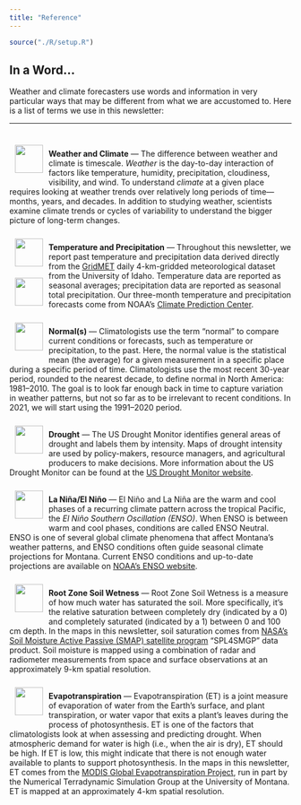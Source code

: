 ```yaml
---
title: "Reference"
---
```


```r
source("./R/setup.R")
```

## In a Word... {-}
Weather and climate forecasters use words and information in very particular ways that may be different from what we are accustomed to. Here is a list of terms we use in this newsletter:
  
<hr>

<div style="-webkit-columns: 3 250px;-moz-columns: 3 250px;columns: 3 250px;">

![](./icons/normals.svg){style="height:50px; margin:10px 10px; float:left;"}<br>**Weather and Climate** --- The difference between weather and climate is timescale. *Weather* is the day-to-day interaction of factors like temperature, humidity, precipitation, cloudiness, visibility, and wind. To understand *climate* at a given place requires looking at weather trends over relatively long periods of time---months, years, and decades. In addition to studying weather, scientists examine climate trends or cycles of variability to understand the bigger picture of long-term changes.

<div class="clearfix"></div>

<div style="float:left;">
![](./icons/temperature.svg){style="height:50px; margin:10px 10px; float:left;"}
<div class="clearfix"></div>
![](./icons/precipitation.svg){style="height:50px; margin:10px 10px; float:left;"}
</div>
<br>**Temperature and Precipitation** --- Throughout this newsletter, we report past temperature and precipitation data derived directly from the [GridMET](http://www.climatologylab.org/gridmet.html) daily 4-km-gridded meteorological dataset from the University of Idaho. Temperature data are reported as seasonal averages; precipitation data are reported as seasonal total precipitation. Our three-month temperature and precipitation forecasts come from NOAA's [Climate Prediction Center](http://www.cpc.noaa.gov/).

<div class="clearfix"></div>

![](./icons/normals.svg){style="height:50px; margin:10px 10px; float:left;"}<br>**Normal(s)** --- Climatologists use the term "normal" to compare current conditions or forecasts, such as  temperature or precipitation, to the past. Here, the normal value is the statistical mean (the average) for a given measurement in a specific place during a specific period of time. Climatologists use the most recent 30-year period, rounded to the nearest decade, to define normal in North America: 1981--2010. The goal is to look far enough back in time to capture variation in weather patterns, but not so far as to be irrelevant to recent conditions. In 2021, we will start using the 1991--2020 period.
<!-- The median is the middle value among observed values when arranged from smallest to largest. 50 percent of the values are above the median, and 50 percent are below it. -->

<div class="clearfix"></div>

![](./icons/drought.svg){style="height:50px; margin:10px 10px; float:left;"}<br>**Drought** --- The US Drought Monitor identifies general areas of drought and labels them by intensity. Maps of drought intensity are used by policy-makers, resource managers, and agricultural producers to make decisions. More information about the US Drought Monitor can be found at the [US Drought Monitor website](http://droughtmonitor.unl.edu/).

<div class="clearfix"></div>

![](./icons/enso.svg){style="height:50px; margin:10px 10px; float:left;"}<br>**La Niña/El Niño** --- El Niño and La Niña are the warm and cool phases of a recurring climate pattern across the tropical Pacific, the *El Niño Southern Oscillation (ENSO)*. When ENSO is between warm and cool phases, conditions are called ENSO Neutral. ENSO is one of several global climate phenomena that affect Montana's weather patterns, and ENSO conditions often guide seasonal climate projections for Montana. Current ENSO conditions and up-to-date projections are available on [NOAA's ENSO website](https://www.climate.gov/enso).

<!-- <div class="clearfix"></div> -->

<!-- ![](./icons/swe.svg){style="height:50px; margin:10px 10px; float:left;"}<br>**Snow Water Equivalent (SWE)** --- SWE is the amount of water contained within the snowpack. It can be thought of as the depth of water that would theoretically result if you melted the entire snowpack. SWE is measured across the West by the USDA Natural Resources Conservation Service's [SNOTEL network](https://www.wcc.nrcs.usda.gov/about/mon_automate.html) of snow monitoring stations. The SWE percent of normal represents the current snow water equivalent found at selected SNOTEL sites in the basin compared to the normal value for those sites from 1981--2010. -->

<!-- <div class="clearfix"></div> -->

<!-- ![](./icons/midcentury.svg){style="height:50px; margin:10px 10px; float:left;"}<br>**Mid-century Projections** --- We present temperature and precipitation projections for the mid-century, or AD 2040--2069. These projections are *ensemble projections*: averages of 20 global climate models that were run as part of the [Coupled Model Intercomparison Project Phase 5 (CMIP5)](https://cmip.llnl.gov/cmip5/). All models have uncertainty; climate scientists use ensembles as a way of increasing confidence in future climate projections. The projections were downscaled to the same 4-km grid as used for the [GridMET](http://www.climatologylab.org/gridmet.html) gridded weather dataset from the University of Idaho. More information on the downscaling method and the raw data for each of the projections can be found at [https://climate.northwestknowledge.net/MACA/](https://climate.northwestknowledge.net/MACA/). -->

<div class="clearfix"></div>

![](./icons/soil_saturation.svg){style="height:50px; margin:10px 10px; float:left;"}<br>**Root Zone Soil Wetness** --- Root Zone Soil Wetness is a measure of how much water has saturated the soil.  More specifically, it’s the relative saturation between completely dry (indicated by a 0) and completely saturated (indicated by a 1) between 0 and 100 cm depth. In the maps in this newsletter, soil saturation comes from [NASA’s Soil Moisture Active Passive (SMAP) satellite program](https://smap.jpl.nasa.gov) "SPL4SMGP" data product. Soil moisture is mapped using a combination of radar and radiometer measurements from space and surface observations at an approximately 9-km spatial resolution.

<div class="clearfix"></div>

![](./icons/soil_saturation.svg){style="height:50px; margin:10px 10px; float:left;"}<br>**Evapotranspiration** --- Evapotranspiration (ET) is a joint measure of evaporation of water from the Earth's surface, and plant transpiration, or water vapor that exits a plant's leaves during the process of photosynthesis. ET is one of the factors that climatologists look at when assessing and predicting drought. When atmospheric demand for water is high (i.e., when the air is dry), ET should be high. If ET is low, this might indicate that there is not enough water available to plants to support photosynthesis. In the maps in this newsletter, ET comes from the [MODIS Global Evapotranspiration Project](http://www.ntsg.umt.edu/project/modis/mod16.php), run in part by the Numerical Terradynamic Simulation Group at the University of Montana. ET is mapped at an approximately 4-km spatial resolution.

<div class="clearfix"></div>



<!-- ![](./icons/soil_conditions.svg){style="height:50px; margin:10px 10px; float:left;"}<br>**Soil Conditions** --- -->

<!-- <div class="clearfix"></div> -->

<!-- - *Very poor*: Extreme degree of loss to yield potential. Pastures provide little or no feed. -->

<!-- - *Very short*: Within the top 6" of soil, moisture supply is considerably less than what is required for normal plant development. -->

<!-- Please go to [the USDA National Crop Progress website](https://www.nass.usda.gov/Publications/National_Crop_Progress/Terms_and_Definitions/index.php) for more soil condition and crop definitions. -->

<!-- <div class="clearfix"></div> -->

<!-- ![](./icons/flash_drought.svg){style="height:50px; margin:10px 10px; float:left;"}<br>**Flash drought** --- Short periods of no rainfall and/or warm temperatures that induce low and rapidly decreasing soil moisture. -->

<!-- <div class="clearfix"></div> -->



</div>
